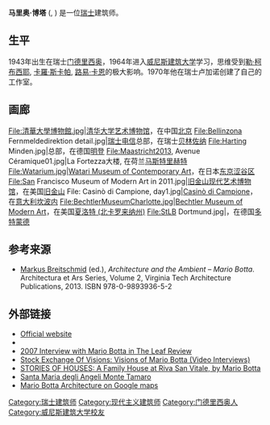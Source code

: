 {{Infobox architect
|name                 = 马里歐·博塔<br>Mario Botta
|image                = MarioBotta.JPG
|image_size           = 
|caption              = 2010年马里奥·博塔在[[瑞士|瑞士]]驻[[新德里|新德里]]大使馆
|nationality          = {{SWI}}
|birth_date           = {{birth date and age|mf=yes|1943|4|1}}
|birth_place          = {{SWI}}[[门德里西奥|门德里西奥]]
|death_date           = 
|death_place          = 
|significant_buildings=[[瑞士电信|瑞士电信]]<br />[[希腊国家银行|希腊国家银行]]<br />[[旧金山现代艺术博物馆|旧金山现代艺术博物馆]]<br />[[清华大学艺术博物馆|清华大学艺术博物馆]]
}}
'''马里奥·博塔''' ({{lang-it|Mario Botta}}, {{bd|1943年|4月1日}}) 是一位[[瑞士|瑞士]]建筑师。

==生平==
1943年出生在瑞士[[门德里西奥|门德里西奥]]，1964年进入[[威尼斯建筑大学|威尼斯建筑大学]]学习，思维受到[[勒·柯布西耶|勒·柯布西耶]], [[卡羅·斯卡帕|卡羅·斯卡帕]], [[路易·卡恩|路易·卡恩]]的极大影响。1970年他在瑞士卢加诺创建了自己的工作室。

==画廊==
<gallery>
File:清華大學博物館.jpg|[[清华大学艺术博物馆|清华大学艺术博物馆]]，在中国[[北京|北京]]
File:Bellinzona Fernmeldedirektion detail.jpg|[[瑞士电信|瑞士电信]]总部，在瑞士[[贝林佐纳|贝林佐纳]]
File:Harting Minden.jpg|{{link-de|Harting Technologiegruppe|Harting Technologiegruppe}}总部，在德国[[明登|明登]]
File:Maastricht2013, Avenue Céramique01.jpg|La Fortezza大楼, 在荷兰[[马斯特里赫特|马斯特里赫特]]
File:Watarium.jpg|[[Watari_Museum_of_Contemporary_Art|Watari Museum of Contemporary Art]]，在日本[[东京|东京]][[涩谷区|涩谷区]]
File:San Francisco Museum of Modern Art in 2011.jpg|[[旧金山现代艺术博物馆|旧金山现代艺术博物馆]]，在美国[[旧金山|旧金山]]
File: Casinò di Campione, day1.jpg|[[Casinò_di_Campione|Casinò di Campione]]，在[[意大利坎波内|意大利坎波内]]
File:BechtlerMuseumCharlotte.jpg|[[Bechtler_Museum_of_Modern_Art|Bechtler Museum of Modern Art]]，在美国[[夏洛特_(北卡罗来纳州)|夏洛特 (北卡罗来纳州)]]
File:StLB Dortmund.jpg|{{link-de|Stadt- und Landesbibliothek|Stadt- und Landesbibliothek Dortmund}}，在德国[[多特蒙德|多特蒙德]]
</gallery>

==参考来源==
{{reflist}}
* [[Markus_Breitschmid|Markus Breitschmid]] (ed.), ''Architecture and the Ambient – Mario Botta''. Architectura et Ars Series, Volume 2, Virginia Tech Architecture Publications, 2013. ISBN 978-0-9893936-5-2

==外部链接==
{{Commons category}}
*[https://web.archive.org/web/20190116221918/http://www.botta.ch/ Official website]
*{{ArchINFORM|arch|375}}
*[http://www.designbuild-network.com/features/feature1561/ 2007 Interview with Mario Botta in The Leaf Review]
*[https://web.archive.org/web/20110527024046/http://www.stockexchangeofvisions.org/speaker.php?id=18 Stock Exchange Of Visions: Visions of Mario Botta (Video Interviews)]
*[http://storiesofhouses.blogspot.com/2005/07/family-house-at-riva-san-vitale-by.html STORIES OF HOUSES: A Family House at Riva San Vitale, by Mario Botta]
*[http://www.galinsky.com/buildings/montetamaro/ Santa Maria degli Angeli Monte Tamaro]
*[http://www.arti-fact.com/architect/map/121/Mario-Botta Mario Botta Architecture on Google maps]

{{Authority control}}
{{DEFAULTSORT:Botta, Mario}}
[[Category:瑞士建筑师|Category:瑞士建筑师]]
[[Category:现代主义建筑师|Category:现代主义建筑师]]
[[Category:门德里西奥人|Category:门德里西奥人]]
[[Category:威尼斯建筑大学校友|Category:威尼斯建筑大学校友]]